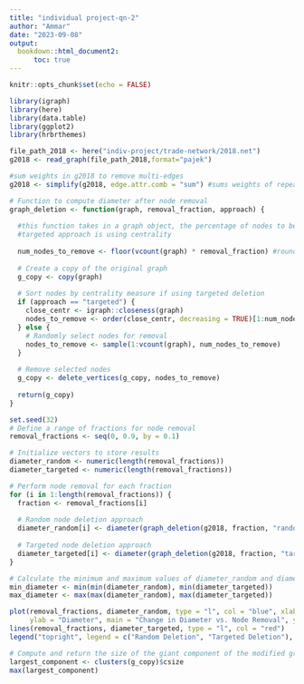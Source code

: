 ```yaml
---
title: "individual project-qn-2"
author: "Ammar"
date: "2023-09-08"
output: 
  bookdown::html_document2:
      toc: true
---
```


```r
knitr::opts_chunk$set(echo = FALSE)
```

```r
library(igraph)
library(here)
library(data.table)
library(ggplot2)
library(hrbrthemes)
```

```r
file_path_2018 <- here("indiv-project/trade-network/2018.net")
g2018 <- read_graph(file_path_2018,format="pajek")

#sum weights in g2018 to remove multi-edges
g2018 <- simplify(g2018, edge.attr.comb = "sum") #sums weights of repeated edges
```

```r
# Function to compute diameter after node removal
graph_deletion <- function(graph, removal_fraction, approach) {
  
  #this function takes in a graph object, the percentage of nodes to be removed, and the approach to deletion, namely "random" or "targeted"
  #targeted approach is using centrality 
  
  num_nodes_to_remove <- floor(vcount(graph) * removal_fraction) #round down number of ndoes to be removed
  
  # Create a copy of the original graph
  g_copy <- copy(graph)
  
  # Sort nodes by centrality measure if using targeted deletion
  if (approach == "targeted") {
    close_centr <- igraph::closeness(graph)
    nodes_to_remove <- order(close_centr, decreasing = TRUE)[1:num_nodes_to_remove]
  } else {
    # Randomly select nodes for removal
    nodes_to_remove <- sample(1:vcount(graph), num_nodes_to_remove)
  }
  
  # Remove selected nodes
  g_copy <- delete_vertices(g_copy, nodes_to_remove)
  
  return(g_copy)
}

```


```r
set.seed(32)
# Define a range of fractions for node removal
removal_fractions <- seq(0, 0.9, by = 0.1)

# Initialize vectors to store results
diameter_random <- numeric(length(removal_fractions))
diameter_targeted <- numeric(length(removal_fractions))

# Perform node removal for each fraction
for (i in 1:length(removal_fractions)) {
  fraction <- removal_fractions[i]
  
  # Random node deletion approach
  diameter_random[i] <- diameter(graph_deletion(g2018, fraction, "random"))
  
  # Targeted node deletion approach
  diameter_targeted[i] <- diameter(graph_deletion(g2018, fraction, "targeted"))
}
```


```r
# Calculate the minimum and maximum values of diameter_random and diameter_targeted
min_diameter <- min(min(diameter_random), min(diameter_targeted))
max_diameter <- max(max(diameter_random), max(diameter_targeted))

plot(removal_fractions, diameter_random, type = "l", col = "blue", xlab = "Fraction of Nodes Removed", 
     ylab = "Diameter", main = "Change in Diameter vs. Node Removal", ylim = c(min_diameter, max_diameter))
lines(removal_fractions, diameter_targeted, type = "l", col = "red")
legend("topright", legend = c("Random Deletion", "Targeted Deletion"), col = c("blue", "red"), lty = 1)
```


```r
# Compute and return the size of the giant component of the modified graph
largest_component <- clusters(g_copy)$csize
max(largest_component)

```

```r


```
